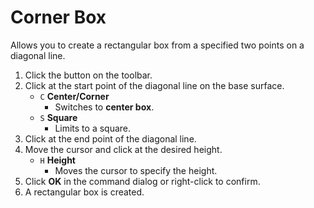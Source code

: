 
# Corner Box

<Reference shortcut='Shift-B' command='Corner Box' button='Toolbar' />

Allows you to create a rectangular box from a specified two points on a diagonal line.

1. Click the button on the toolbar.
2. Click at the start point of the diagonal line on the base surface.
   - `C` **Center/Corner**
      - Switches to **center box**.
   - `S` **Square**
      - Limits to a square.
3. Click at the end point of the diagonal line.
4. Move the cursor and click at the desired height.
   - `H` **Height**
      - Moves the cursor to specify the height.
5. Click **OK** in the command dialog or right-click to confirm.
6. A rectangular box is created.